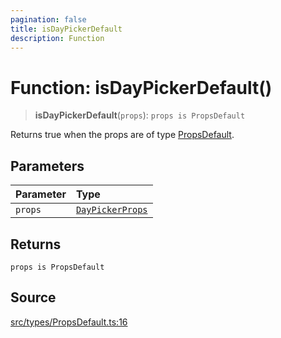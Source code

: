 ```yaml
---
pagination: false
title: isDayPickerDefault
description: Function
---
```


# Function: isDayPickerDefault()

> **isDayPickerDefault**(`props`): `props is PropsDefault`

Returns true when the props are of type [PropsDefault](/api/latest/interfaces/PropsDefault.mdx).

## Parameters

| Parameter | Type |
| :------ | :------ |
| `props` | [`DayPickerProps`](/api/latest/type-aliases/DayPickerProps.mdx) |

## Returns

`props is PropsDefault`

## Source

[src/types/PropsDefault.ts:16](https://github.com/gpbl/react-day-picker/blob/575f9be39/src/types/PropsDefault.ts#L16)
